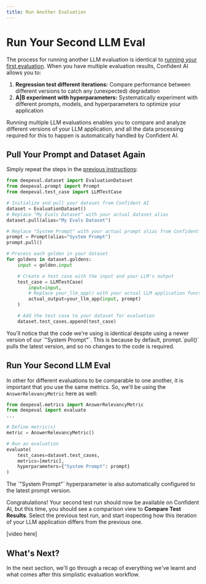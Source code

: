 ```yaml
---
title: Run Another Evaluation
---
```



# Run Your Second LLM Eval

The process for running another LLM evaluation is identical to [running your first evaluation](/getting-started/run-an-evaluation). When you have multiple evaluation results, Confident AI allows you to:

1. **Regression test different iterations:** Compare performance between different versions to catch any (unexpected) degradation
2. **A|B experiment with hyperparameters:** Systematically experiment with different prompts, models, and hyperparameters to optimize your application

Running multiple LLM evaluations enables you to compare and analyze different versions of your LLM application, and all the data processing required for this to happen is automatically handled by Confident AI.

## Pull Your Prompt and Dataset Again

Simply repeat the steps in the [previous instructions](/getting-started/run-an-evaluation):

```python showLineNumbers copy
from deepeval.dataset import EvaluationDataset
from deepeval.prompt import Prompt
from deepeval.test_case import LLMTestCase

# Initialize and pull your dataset from Confident AI
dataset = EvaluationDataset()
# Replace "My Evals Dataset" with your actual dataset alias
dataset.pull(alias="My Evals Dataset")

# Replace "System Prompt" with your actual prompt alias from Confident AI
prompt = Prompt(alias="System Prompt")
prompt.pull()

# Process each golden in your dataset
for goldens in dataset.goldens:
    input = golden.input

    # Create a test case with the input and your LLM's output
    test_case = LLMTestCase(
        input=input,
        # Replace your_llm_app() with your actual LLM application function
        actual_output=your_llm_app(input, prompt)
    )

    # Add the test case to your dataset for evaluation
    dataset.test_cases.append(test_case)
```

<Callout>
  You'll notice that the code we're using is identical despite using a newer
  version of our `"System Prompt"`. This is because by default, prompt.`pull()`
  pulls the latest version, and so no changes to the code is required.
</Callout>

## Run Your Second LLM Eval

In other for different evaluations to be comparable to one another, it is important that you use the same metrics. So, we'll be using the `AnswerRelevancyMetric` here as well:

```python
from deepeval.metrics import AnswerRelevancyMetric
from deepeval import evaluate
...

# Define metric(s)
metric = AnswerRelevancyMetric()

# Run an evaluation
evaluate(
    test_cases=dataset.test_cases,
    metrics=[metric],
    hyperparameters={"System Prompt": prompt}
)
```

<Callout type="info">
  The `"System Prompt"` hyperparameter is also automatically configured to the
  latest prompt version.
</Callout>

Congratulations! Your second test run should now be available on Confident AI, but this time, you should see a comparison view to **Compare Test Results**. Select the previous test run, and start inspecting how this iteration of your LLM application differs from the previous one.

[video here]

## What's Next?

In the next section, we'll go through a recap of everything we've learnt and what comes after this simplistic evaluation workflow.
